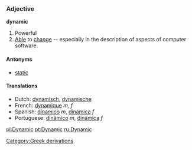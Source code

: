===Adjective===
'''dynamic'''

# Powerful
# [[Able]] to [[change]] -- especially in the description of aspects of computer software.

====Antonyms====
*[[static]]

====Translations====
*Dutch: [[dynamisch]], [[dynamische]]
*French: [[dynamique]] ''m, f''
*Spanish: [[dinamico]] ''m'', [[dinamica]] ''f''
*Portuguese: [[dinâmico]] ''m'', [[dinâmica]] ''f''

[[Category:Greek derivations]]

[[pl:Dynamic]]
[[pt:Dynamic]]
[[ru:Dynamic]]